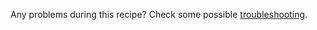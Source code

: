 Any problems during this recipe? Check some possible [troubleshooting](/get-started/troubleshooting).
